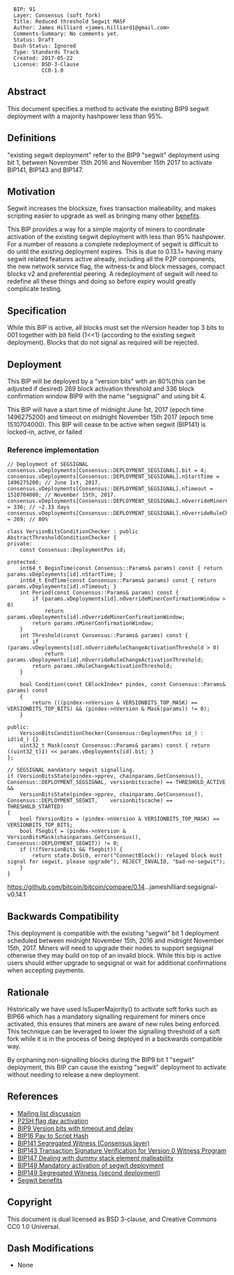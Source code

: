 <pre>
  BIP: 91
  Layer: Consensus (soft fork)
  Title: Reduced threshold Segwit MASF
  Author: James Hilliard <james.hilliard1@gmail.com>
  Comments-Summary: No comments yet.
  Status: Draft
  Dash-Status: Ignored
  Type: Standards Track
  Created: 2017-05-22
  License: BSD-3-Clause
           CC0-1.0
</pre>

==Abstract==

This document specifies a method to activate the existing BIP9 segwit deployment with a majority hashpower less than 95%.

==Definitions==

"existing segwit deployment" refer to the BIP9 "segwit" deployment using bit 1, between November 15th 2016 and November 15th 2017 to activate BIP141, BIP143 and BIP147.

==Motivation==

Segwit increases the blocksize, fixes transaction malleability, and makes scripting easier to upgrade as well as bringing many other [https://bitcoincore.org/en/2016/01/26/segwit-benefits/ benefits].

This BIP provides a way for a simple majority of miners to coordinate activation of the existing segwit deployment with less than 95% hashpower. For a number of reasons a complete redeployment of segwit is difficult to do until the existing deployment expires. This is due to 0.13.1+ having many segwit related features active already, including all the P2P components, the new network service flag, the witness-tx and block messages, compact blocks v2 and preferential peering. A redeployment of segwit will need to redefine all these things and doing so before expiry would greatly complicate testing.

==Specification==

While this BIP is active, all blocks must set the nVersion header top 3 bits to 001 together with bit field (1<<1) (according to the existing segwit deployment). Blocks that do not signal as required will be rejected.

==Deployment==

This BIP will be deployed by a "version bits" with an 80%(this can be adjusted if desired) 269 block activation threshold and 336 block confirmation window BIP9 with the name "segsignal" and using bit 4.

This BIP will have a start time of midnight June 1st, 2017 (epoch time 1496275200) and timeout on midnight November 15th 2017 (epoch time 1510704000). This BIP will cease to be active when segwit (BIP141) is locked-in, active, or failed

=== Reference implementation ===

<pre>
// Deployment of SEGSIGNAL
consensus.vDeployments[Consensus::DEPLOYMENT_SEGSIGNAL].bit = 4;
consensus.vDeployments[Consensus::DEPLOYMENT_SEGSIGNAL].nStartTime = 1496275200; // June 1st, 2017.
consensus.vDeployments[Consensus::DEPLOYMENT_SEGSIGNAL].nTimeout = 1510704000; // November 15th, 2017.
consensus.vDeployments[Consensus::DEPLOYMENT_SEGSIGNAL].nOverrideMinerConfirmationWindow = 336; // ~2.33 days
consensus.vDeployments[Consensus::DEPLOYMENT_SEGSIGNAL].nOverrideRuleChangeActivationThreshold = 269; // 80%

class VersionBitsConditionChecker : public AbstractThresholdConditionChecker {
private:
    const Consensus::DeploymentPos id;

protected:
    int64_t BeginTime(const Consensus::Params& params) const { return params.vDeployments[id].nStartTime; }
    int64_t EndTime(const Consensus::Params& params) const { return params.vDeployments[id].nTimeout; }
    int Period(const Consensus::Params& params) const {
        if (params.vDeployments[id].nOverrideMinerConfirmationWindow > 0)
            return params.vDeployments[id].nOverrideMinerConfirmationWindow;
        return params.nMinerConfirmationWindow;
    }
    int Threshold(const Consensus::Params& params) const {
        if (params.vDeployments[id].nOverrideRuleChangeActivationThreshold > 0)
            return params.vDeployments[id].nOverrideRuleChangeActivationThreshold;
        return params.nRuleChangeActivationThreshold;
    }

    bool Condition(const CBlockIndex* pindex, const Consensus::Params& params) const
    {
        return (((pindex->nVersion & VERSIONBITS_TOP_MASK) == VERSIONBITS_TOP_BITS) && (pindex->nVersion & Mask(params)) != 0);
    }

public:
    VersionBitsConditionChecker(Consensus::DeploymentPos id_) : id(id_) {}
    uint32_t Mask(const Consensus::Params& params) const { return ((uint32_t)1) << params.vDeployments[id].bit; }
};

// SEGSIGNAL mandatory segwit signalling.
if (VersionBitsState(pindex->pprev, chainparams.GetConsensus(), Consensus::DEPLOYMENT_SEGSIGNAL, versionbitscache) == THRESHOLD_ACTIVE &&
    VersionBitsState(pindex->pprev, chainparams.GetConsensus(), Consensus::DEPLOYMENT_SEGWIT,    versionbitscache) == THRESHOLD_STARTED)
{
    bool fVersionBits = (pindex->nVersion & VERSIONBITS_TOP_MASK) == VERSIONBITS_TOP_BITS;
    bool fSegbit = (pindex->nVersion & VersionBitsMask(chainparams.GetConsensus(), Consensus::DEPLOYMENT_SEGWIT)) != 0;
    if (!(fVersionBits && fSegbit)) {
        return state.DoS(0, error("ConnectBlock(): relayed block must signal for segwit, please upgrade"), REJECT_INVALID, "bad-no-segwit");
    }
}
</pre>

https://github.com/bitcoin/bitcoin/compare/0.14...jameshilliard:segsignal-v0.14.1

==Backwards Compatibility==

This deployment is compatible with the existing "segwit" bit 1 deployment scheduled between midnight November 15th, 2016 and midnight November 15th, 2017. Miners will need to upgrade their nodes to support segsignal otherwise they may build on top of an invalid block. While this bip is active users should either upgrade to segsignal or wait for additional confirmations when accepting payments.

==Rationale==

Historically we have used IsSuperMajority() to activate soft forks such as BIP66 which has a mandatory signalling requirement for miners once activated, this ensures that miners are aware of new rules being enforced. This technique can be leveraged to lower the signalling threshold of a soft fork while it is in the process of being deployed in a backwards compatible way.

By orphaning non-signalling blocks during the BIP9 bit 1 "segwit" deployment, this BIP can cause the existing "segwit" deployment to activate without needing to release a new deployment.

==References==

*[https://lists.linuxfoundation.org/pipermail/bitcoin-dev/2017-March/013714.html Mailing list discussion]
*[https://github.com/bitcoin/bitcoin/blob/v0.6.0/src/main.cpp#L1281-L1283 P2SH flag day activation]
*[[bip-0009.mediawiki|BIP9 Version bits with timeout and delay]]
*[[bip-0016.mediawiki|BIP16 Pay to Script Hash]]
*[[bip-0141.mediawiki|BIP141 Segregated Witness (Consensus layer)]]
*[[bip-0143.mediawiki|BIP143 Transaction Signature Verification for Version 0 Witness Program]]
*[[bip-0147.mediawiki|BIP147 Dealing with dummy stack element malleability]]
*[[bip-0148.mediawiki|BIP148 Mandatory activation of segwit deployment]]
*[[bip-0149.mediawiki|BIP149 Segregated Witness (second deployment)]]
*[https://bitcoincore.org/en/2016/01/26/segwit-benefits/ Segwit benefits]

==Copyright==

This document is dual licensed as BSD 3-clause, and Creative Commons CC0 1.0 Universal.

==Dash Modifications==
* None

